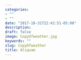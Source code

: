 ```yaml
---
categories:
- ""
- ""
date: "2017-10-31T22:42:51-05:00"
description:
draft: false
image: CopyOfweather.jpg
keywords: ""
slug: CopyOfweather
title: Aliquam
---
```

